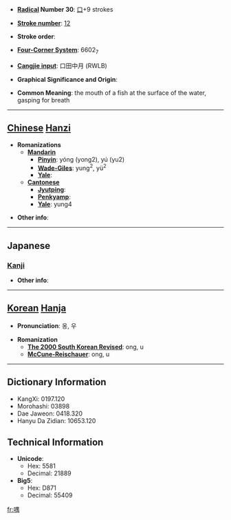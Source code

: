 * '''[[Wiktionary:Chinese radical index| Radical]] Number 30''': [[Wiktionary:Chinese radical index 口|口]]+9 strokes

* '''[[Wiktionary:Chinese total strokes index|Stroke number]]''': [[Wiktionary:Chinese total strokes index 12|12]]

* '''Stroke order''': 

* '''[[Wiktionary:Chinese four corner index|Four-Corner System]]''': 6602<sub>7</sub>

* '''[[Wiktionary:Chinese Cangjie index|Cangjie input]]''': 口田中月 (RWLB)

* '''Graphical Significance and Origin''': 

* '''Common Meaning''': the mouth of a fish at the surface of the water, gasping for breath

----

== [[Chinese]] [[Hanzi]] ==

* '''Romanizations'''
** '''[[Mandarin]]'''
*** '''[[Pinyin]]''': yóng (yong2), yú (yu2)
*** '''[[Wade-Giles]]''': yung<sup>2</sup>, yü<sup>2</sup>
*** '''[[Yale]]''': 
** '''[[Cantonese]]'''
*** '''[[Jyutping]]''':
*** '''[[Penkyamp]]''': 
*** '''[[Yale]]''': yung4

* '''Other info''': 

----

==Japanese==
===[[Kanji]]===
{{kanji|on readings=[[ぎょう]] (gyō), [[ぐ]] (gu), [[ごう]] (gō)
|kun readings=[[あぎとう]] (agitou)
}}

* '''Other info''':  

----

== [[Korean]] [[Hanja]] ==

* '''Pronunciation''': 옹, 우

* '''Romanization'''
** '''[[The 2000 South Korean Revised Romanization|The 2000 South Korean Revised]]''': ong, u
** '''[[McCune-Reischauer]]''': ong, u

----

== Dictionary Information ==

* KangXi: 0197.120
* Morohashi: 03898
* Dae Jaweon: 0418.320
* Hanyu Da Zidian: 10653.120

== Technical Information ==

* '''Unicode''':
** Hex: 5581
** Decimal: 21889
* '''Big5''':
** Hex: D871
** Decimal: 55409

[[fr:喁]]